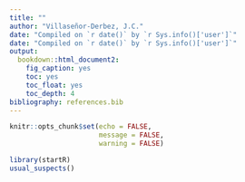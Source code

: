 ```yaml
---
title: ""
author: "Villaseñor-Derbez, J.C."
date: "Compiled on `r date()` by `r Sys.info()['user']`"
date: "Compiled on `r date()` by `r Sys.info()['user']`"
output: 
  bookdown::html_document2: 
    fig_caption: yes
    toc: yes
    toc_float: yes
    toc_depth: 4
bibliography: references.bib
---
```


```r
knitr::opts_chunk$set(echo = FALSE,
                      message = FALSE,
                      warning = FALSE)

library(startR)
usual_suspects()
```

